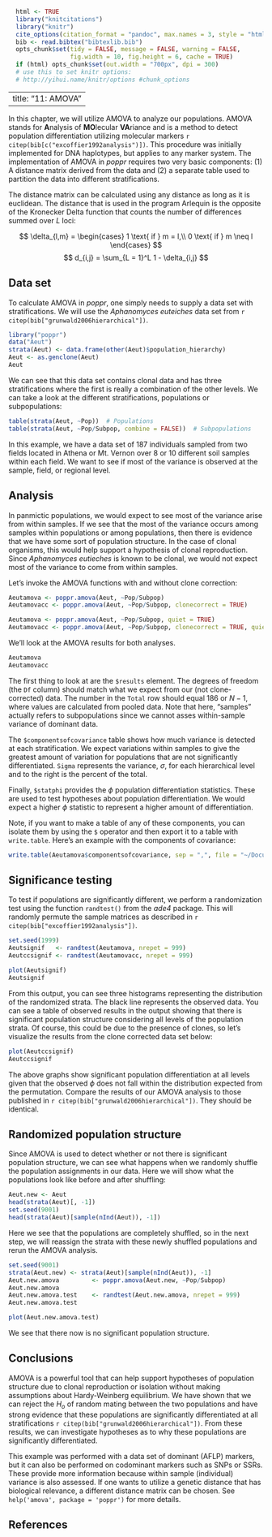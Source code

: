 ```r
  html <- TRUE
  library("knitcitations")
  library("knitr")
  cite_options(citation_format = "pandoc", max.names = 3, style = "html", hyperlink = "to.doc")
  bib <- read.bibtex("bibtexlib.bib")
  opts_chunk$set(tidy = FALSE, message = FALSE, warning = FALSE, 
                 fig.width = 10, fig.height = 6, cache = TRUE)
  if (html) opts_chunk$set(out.width = "700px", dpi = 300)
  # use this to set knitr options: 
  # http://yihui.name/knitr/options #chunk_options
```
---
title: "11: AMOVA"
---

In this chapter, we will utilize AMOVA to analyze our populations. AMOVA stands
for **A**nalysis of **MO**lecular **VA**riance and is a method to detect
population differentiation utilizing molecular markers `r citep(bib[c("excoffier1992analysis")])`. This procedure was initially implemented for DNA haplotypes, but applies to any marker system. The implementation of AMOVA in *poppr* requires two very basic components: (1) A distance matrix derived from the data and (2) a separate table used to partition the data into different stratifications.

The distance matrix can be calculated using any distance as long as it is euclidean. The distance that is used in the program Arlequin is the opposite of the Kronecker Delta function that counts the number of differences summed over $L$ loci:

$$
\delta_{l,m} = \begin{cases}
1 \text{ if } m = l,\\
0 \text{ if } m \neq l
\end{cases}
$$
$$
d_{i,j} = \sum_{L = 1}^L 1 - \delta_{i,j}
$$

Data set
----

To calculate AMOVA in *poppr*, one simply needs to supply a data set with
stratifications. We will use the *Aphanomyces euteiches* data set from 
`r citep(bib["grunwald2006hierarchical"])`.

```r
library("poppr")
data("Aeut")
strata(Aeut) <- data.frame(other(Aeut)$population_hierarchy)
Aeut <- as.genclone(Aeut)
Aeut
```
We can see that this data set contains clonal data and has three stratifications where the first is really a combination of the other levels. We can take a look
at the different stratifications, populations or subpopulations: 

```r
table(strata(Aeut, ~Pop))  # Populations
table(strata(Aeut, ~Pop/Subpop, combine = FALSE))  # Subpopulations
```


In this example, we have a data set of 187 individuals sampled from two fields located in Athena or Mt. Vernon over 8 or 10 different soil samples within each field. We want to see if most of the variance is observed at the sample, field, or regional level. 

Analysis
----

In panmictic populations, we would expect to see most of the variance arise from within samples. If we see that the most of the variance occurs among samples within populations or among populations, then there is evidence that we have some sort of population structure. In the case of clonal organisms, this would help support a hypothesis of clonal reproduction. Since *Aphanomyces eutieches* is known to be clonal, we would not expect most of the variance to come from within samples.

Let's invoke the AMOVA functions with and without clone correction:

```r
Aeutamova <- poppr.amova(Aeut, ~Pop/Subpop)
Aeutamovacc <- poppr.amova(Aeut, ~Pop/Subpop, clonecorrect = TRUE)
```


```r
Aeutamova <- poppr.amova(Aeut, ~Pop/Subpop, quiet = TRUE)
Aeutamovacc <- poppr.amova(Aeut, ~Pop/Subpop, clonecorrect = TRUE, quiet = TRUE)
```

We'll look at the AMOVA results for both analyses. 

```r
Aeutamova
Aeutamovacc
```

The first thing to look at are the `$results` element. The degrees of freedom
(the `Df` column) should match what we expect from our (not clone-corrected) data. The number in the `Total` row should equal 186 or $N - 1$, where values are calculated from pooled data. Note that here, "samples" actually refers to 
subpopulations since we cannot asses within-sample variance of dominant data. 

The `$componentsofcovariance` table shows how much
variance is detected at each stratification. We expect variations within samples to 
give the greatest amount of variation for populations that are not significantly
differentiated. `Sigma` represents the variance, $\sigma$, for each hierarchical
level and to the right is the percent of the total. 

Finally, `$statphi` provides the $\phi$ population differentiation statistics. These are used to test hypotheses about population differentiation. We would expect a higher $\phi$
statistic to represent a higher amount of differentiation. 

Note, if you want to make a table of any of these components, you can isolate them by using the `$` operator and then export it to a table with `write.table`. Here's an example with the components of covariance:

```r
write.table(Aeutamova$componentsofcovariance, sep = ",", file = "~/Documents/AeutiechesAMOVA.csv")
```


Significance testing
----

To test if populations are significantly different, we perform a randomization test using the function `randtest()` from the *ade4* package. This will randomly permute the sample matrices as described in `r citep(bib["excoffier1992analysis"])`.

```r
set.seed(1999)
Aeutsignif   <- randtest(Aeutamova, nrepet = 999)
Aeutccsignif <- randtest(Aeutamovacc, nrepet = 999)
```
```r
plot(Aeutsignif)
Aeutsignif
```
From this output, you can see three histograms representing the distribution of
the randomized strata. The black line represents the observed data. You can 
see a table of observed results in the output showing that there is significant
population structure considering all levels of the population strata. Of
course, this could be due to the presence of clones, so let's visualize the
results from the clone corrected data set below:

```r
plot(Aeutccsignif)
Aeutccsignif
```

The above graphs show significant population differentiation at all levels given that the observed $\phi$ does not fall within the distribution expected from the permutation. Compare the results of our AMOVA analysis to those published in `r citep(bib["grunwald2006hierarchical"])`. They should be identical. 

Randomized population structure
----

Since AMOVA is used to detect whether or not there is significant population
structure, we can see what happens when we randomly shuffle the population
assignments in our data. Here we will show what the populations look like before
and after shuffling:

```r
Aeut.new <- Aeut
head(strata(Aeut)[, -1])
set.seed(9001)
head(strata(Aeut)[sample(nInd(Aeut)), -1])
```
Here we see that the populations are completely shuffled, so in the next step,
we will reassign the strata with these newly shuffled populations and rerun
the AMOVA analysis.

```r
set.seed(9001)
strata(Aeut.new) <- strata(Aeut)[sample(nInd(Aeut)), -1]
Aeut.new.amova         <- poppr.amova(Aeut.new, ~Pop/Subpop)
Aeut.new.amova
Aeut.new.amova.test    <- randtest(Aeut.new.amova, nrepet = 999)
Aeut.new.amova.test
```
```r
plot(Aeut.new.amova.test)
```

We see that there now is no significant population structure.

Conclusions
----

AMOVA is a powerful tool that can help support hypotheses of population structure due to clonal reproduction or isolation without making assumptions about Hardy-Weinberg equilibrium. We have shown that we can reject the
$H_o$ of random mating between the two populations and have strong evidence that
these populations are significantly differentiated at all stratifications `r citep(bib["grunwald2006hierarchical"])`. From these results, we can investigate
hypotheses as to why these populations are significantly differentiated.

This example was performed with a data set of dominant (AFLP)
markers, but it can also be performed on codominant markers such as SNPs or SSRs. These provide more information because within sample (individual) variance is also assessed. If one wants to utilize a genetic distance that has biological relevance, a different distance matrix can be chosen. See `help('amova', package = 'poppr')` for more details.

References
----------

<!----------->
